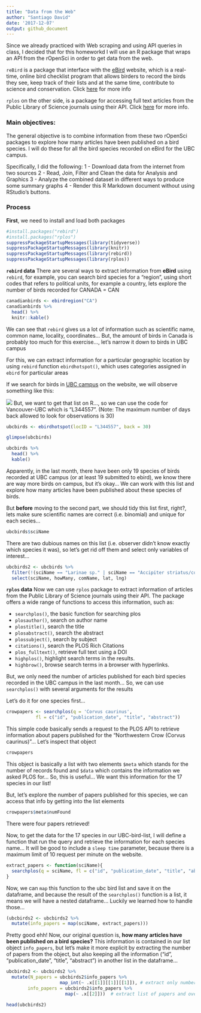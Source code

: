 ```yaml
---
title: "Data from the Web"
author: "Santiago David"
date: '2017-12-07'
output: github_document
---
```


Since we already practiced with Web scraping and using API queries in class, I decided that for this homeworkd I will use an R package that wraps an API from the rOpenSci in order to get data from the web.

`reBird` is a package that interface with the [eBird](http://ebird.org/content/ebird/) website, which is a real-time, online bird checklist program that allows birders to record the birds they see, keep track of their lists and at the same time, contribute to science and conservation. Click [here](https://github.com/ropensci/rebird) for more info

`rplos` on the other side, is a package for accessing full text articles from the Public Library of Science journals using their API. Click [here](https://github.com/ropensci/rplos) for more info.

### **Main objectives**: 
The general objective is to combine information from these two rOpenSci packages to explore how many articles have been published on a bird species. I will do these for all the bird species recorded on eBird for the UBC campus.

Specifically, I did the following:
1 - Download data from the internet from two sources
2 - Read, Join, Filter and Clean the data for Analysis and Graphics
3 - Analyze the combined dataset in different ways to produce some summary graphs
4 - Render this R Markdown document without using RStudio's buttons.

### **Process**

**First**, we need to install and load both packages
```r
#install.packages("rebird")
#install.packages("rplos")
suppressPackageStartupMessages(library(tidyverse))
suppressPackageStartupMessages(library(knitr))
suppressPackageStartupMessages(library(rebird))
suppressPackageStartupMessages(library(rplos))
```

**`rebird` data**
There are several ways to extract information from **eBird** using `rebird`, for example, you can search bird species for a "region", using short codes that refers to political units, for example a country, lets explore the number of birds recorded for CANADA = CAN

```r
canadianbirds <- ebirdregion("CA")
canadianbirds %>% 
  head() %>% 
  knitr::kable()
```

We can see that `rebird` gives us a lot of information such as scientific name, common name, locality, coordinates... But, the amount of birds in Canada is probably too much for this exercise..., let's narrow it down to birds in UBC campus

For this, we can extract information for a particular geographic location by using `rebird` function `ebirdhotspot()`, which uses categories assigned in `ebird` for particular areas

If we search for birds in [UBC campus](http://ebird.org/ebird/hotspot/L344557) on the website, we will observe something like this:

![](ebird_screenshot.png)
But, we want to get that list on R..., so we can use the code for Vancouver-UBC which is "L344557". (Note: The maximum number of days back allowed to look for observations is 30)

```r
ubcbirds <- ebirdhotspot(locID = "L344557", back = 30) 

glimpse(ubcbirds)

ubcbirds %>%
  head() %>%
  kable()
```

Apparently, in the last month, there have been only 19 species of birds recorded at UBC campus (or at least 19 submitted to ebird), we know there are way more birds on campus, but it's okay... We can work with this list and explore how many articles have been published about these species of birds. 

But **before** moving to the second part, we should tidy this list first, right?, lets make sure scientific names are correct (i.e. binomial) and unique for each secies...

```r
ubcbirds$sciName 
```

There are two dubious names on this list (i.e. observer didn't know exactly which species it was), so let's get rid off them and select only variables of interest...

```r
ubcbirds2 <- ubcbirds %>% 
  filter(!(sciName == "Larinae sp." | sciName == "Accipiter striatus/cooperii")) %>% 
  select(sciName, howMany, comName, lat, lng)
```


**`rplos` data**
Now we can use `rplos` package to extract information of articles from the Public Library of Science journals using their API. The package offers a wide range of functions to access this information, such as:

- `searchplos()`, the basic function for searching plos
- `plosauthor()`, search on author name
- `plostitle()`, search the title
- `plosabstract()`, search the abstract
- `plossubject()`, search by subject
- `citations()`, search the PLOS Rich Citations
- `plos_fulltext()`, retrieve full text using a DOI
- `highplos()`, highlight search terms in the results.
- `highbrow()`, browse search terms in a browser with hyperlinks.

But, we only need the number of articles published for each bird species recorded in the UBC campus in the last month... So, we can use `searchplos()` with several arguments for the results

Let's do it for one species first...

```r
crowpapers <- searchplos(q = 'Corvus caurinus',
           fl = c("id", "publication_date", "title", "abstract"))
```

This simple code basically sends a request to the PLOS API to retrieve information about papers published for the "Northwestern Crow (Corvus caurinus)"... Let's inspect that object

```r
crowpapers
```

This object is basically a list with two elements `$meta` which stands for the number of records found and `$data` which contains the information we asked PLOS for... So, this is useful... We want this information for the 17 species in our list!

But, let's explore the number of papers published for this species, we can access that info by getting into the list elements

```r
crowpapers$meta$numFound
```

There were four papers retrieved!

Now, to get the data for the 17 species in our UBC-bird-list, I will define a function that run the query and retrieve the information for each species name... It will be good to include a `sleep time` parameter, because there is a maximum limit of 10 request per minute on the website.

```r
extract_papers <- function(sciName){
  searchplos(q = sciName, fl = c("id", "publication_date", "title", "abstract"), sleep = 10)
}
```

Now, we can `map` this function to the ubc bird list and save it on the dataframe, and because the result of the `searchplos()` function is a list, it means we will have a nested dataframe... Luckily we learned how to handle those...

```r
(ubcbirds2 <- ubcbirds2 %>% 
  mutate(info_papers = map(sciName, extract_papers)))
```

Pretty good ehh! Now, our original question is, **how many articles have been published on a bird species?** This information is contained in our list object `info_papers`, but let's make it more explicit by extracting the number of papers from the object, but also keeping all the information ("id", "publication_date", "title", "abstract") in another list in the dataframe...

```r
ubcbirds2 <- ubcbirds2 %>% 
  mutate(N_papers = ubcbirds2$info_papers %>%
                    map_int(~ .x[[1]][[1]][[1]]), # extract only number of papers
        info_papers = ubcbirds2$info_papers %>%
                      map(~ .x[[2]]))  # extract list of papers and override that column

head(ubcbirds2)
```



